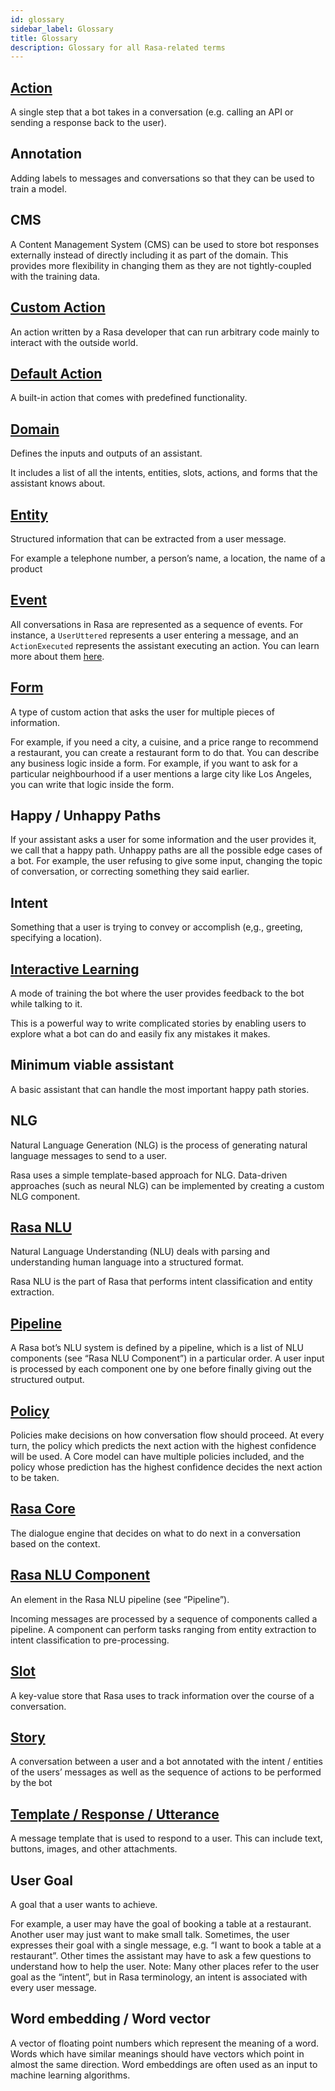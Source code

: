 ```yaml
---
id: glossary
sidebar_label: Glossary
title: Glossary
description: Glossary for all Rasa-related terms
---
```


## [Action](./core/actions.mdx)

  A single step that a bot takes in a conversation (e.g. calling an API or sending a response back to the user).

## Annotation

  Adding labels to messages and conversations so that they can be used to train a model.

## CMS

  A Content Management System (CMS) can be used to store bot responses externally instead of directly including it as part of the domain.  This provides more flexibility in changing them as they are not tightly-coupled with the training data.

## [Custom Action](./core/actions.mdx#custom-actions)

  An action written by a Rasa developer that can run arbitrary code mainly to interact with the outside world.

## [Default Action](./core/actions.mdx#default-actions)

  A built-in action that comes with predefined functionality.

## [Domain](./core/domains.mdx)

  Defines the inputs and outputs of an assistant.

  It includes a list of all the intents, entities, slots, actions, and forms that the assistant knows about.

## [Entity](./nlu/entity-extraction.mdx)

  Structured information that can be extracted from a user message.

  For example a telephone number, a person’s name, a location, the name of a product

## [Event](./api/events.mdx)

  All conversations in Rasa are represented as a sequence of events. For instance, a `UserUttered` represents a user entering a message, and an `ActionExecuted` represents the assistant executing an action. You can learn more about them [here](./api/events.mdx).

## [Form](./core/forms.mdx)

  A type of custom action that asks the user for multiple pieces of information.

  For example, if you need a city, a cuisine, and a price range to recommend a restaurant, you can create  a restaurant form to do that. You can describe any business logic inside a form. For example, if you want to ask for a particular neighbourhood if a user mentions a large city like Los Angeles, you can write that logic inside the form.

## Happy / Unhappy Paths

  If your assistant asks a user for some information and the user provides it, we call that a happy path. Unhappy paths are all the possible edge cases of a bot. For example, the user refusing to give some input, changing the topic of conversation, or correcting something they said earlier.

## Intent

  Something that a user is trying to convey or accomplish (e,g., greeting, specifying a location).

## [Interactive Learning](./core/interactive-learning.mdx)

  A mode of training the bot where the user provides feedback to the bot while talking to it.

  This is a powerful way to write complicated stories by enabling users to explore what a bot can do and easily fix any mistakes it makes.

## Minimum viable assistant

  A basic assistant that can handle the most important happy path stories.

## NLG

  Natural Language Generation (NLG) is the process of generating natural language messages to send to a user.

  Rasa uses a simple template-based approach for NLG. Data-driven approaches (such as neural NLG) can be implemented by creating a custom NLG component.

## [Rasa NLU](./nlu/about.mdx#about-rasa-nlu)

  Natural Language Understanding (NLU) deals with parsing and understanding human language into a structured format.

  Rasa NLU is the part of Rasa that performs intent classification and entity extraction.

## [Pipeline](./nlu/choosing-a-pipeline.mdx)

  A Rasa bot’s NLU system is defined by a pipeline, which is a list of NLU components (see “Rasa NLU Component”) in a particular order. A user input is processed by each component one by one before finally giving out the structured output.

## [Policy](./core/policies.mdx)

  Policies make decisions on how conversation flow should proceed. At every turn, the policy which predicts the next action with the highest confidence will be used.  A Core model can have multiple policies included, and the policy whose prediction has the highest confidence decides the next action to be taken.

## [Rasa Core](./core/about.mdx#about-rasa-core)

  The dialogue engine that decides on what to do next in a conversation based on the context.

## [Rasa NLU Component](./nlu/components.mdx)

  An element in the Rasa NLU pipeline (see “Pipeline”).

  Incoming messages are processed by a sequence of components called a pipeline. A component can perform tasks ranging from entity extraction to intent classification to pre-processing.

## [Slot](./core/slots.mdx)

  A key-value store that Rasa uses to track information over the course of a conversation.

## [Story](./core/stories.mdx)

  A conversation between a user and a bot annotated with the intent / entities of the users’ messages as well as the sequence of actions to be performed by the bot

## [Template / Response / Utterance](./core/responses.mdx)

  A message template that is used to respond to a user. This can include text, buttons, images, and other attachments.

## User Goal

  A goal that a user wants to achieve.

  For example, a user may have the goal of booking a table at a restaurant. Another user may just want to make small talk.  Sometimes, the user expresses their goal with a single message, e.g. “I want to book a table at a restaurant”. Other times the assistant may have to ask a few questions to understand how to help the user.  Note: Many other places refer to the user goal as the “intent”, but in Rasa terminology, an intent is associated with every user message.

## Word embedding / Word vector

  A vector of floating point numbers which represent the meaning of a word. Words which have similar meanings should have vectors which point in almost the same direction.  Word embeddings are often used as an input to machine learning algorithms.
